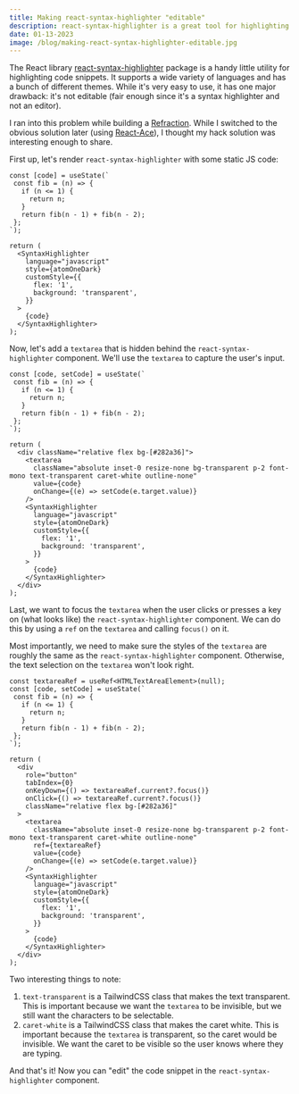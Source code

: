 ```yaml
---
title: Making react-syntax-highlighter "editable"
description: react-syntax-highlighter is a great tool for highlighting code snippets, but it is not editable. Let's hack an editable state together!
date: 01-13-2023
image: /blog/making-react-syntax-highlighter-editable.jpg
---
```


The React library [react-syntax-highlighter](https://www.npmjs.com/package/react-syntax-highlighter) package is a handy little utility for highlighting code snippets. It supports a wide variety of languages and has a bunch of different themes. While it's very easy to use, it has one major drawback: it's not editable (fair enough since it's a syntax highlighter and not an editor).

I ran into this problem while building a [Refraction](https://www.refraction.dev/). While I switched to the obvious solution later (using [React-Ace](https://www.npmjs.com/package/react-ace)), I thought my hack solution was interesting enough to share.

First up, let's render `react-syntax-highlighter` with some static JS code:

```tsx
const [code] = useState(`
 const fib = (n) => {
   if (n <= 1) {
     return n;
   }
   return fib(n - 1) + fib(n - 2);
 };
`);

return (
  <SyntaxHighlighter
    language="javascript"
    style={atomOneDark}
    customStyle={{
      flex: '1',
      background: 'transparent',
    }}
  >
    {code}
  </SyntaxHighlighter>
);
```

Now, let's add a `textarea` that is hidden behind the `react-syntax-highlighter` component. We'll use the `textarea` to capture the user's input.

```tsx {1,11-16,27}
const [code, setCode] = useState(`
 const fib = (n) => {
   if (n <= 1) {
     return n;
   }
   return fib(n - 1) + fib(n - 2);
 };
`);

return (
  <div className="relative flex bg-[#282a36]">
    <textarea
      className="absolute inset-0 resize-none bg-transparent p-2 font-mono text-transparent caret-white outline-none"
      value={code}
      onChange={(e) => setCode(e.target.value)}
    />
    <SyntaxHighlighter
      language="javascript"
      style={atomOneDark}
      customStyle={{
        flex: '1',
        background: 'transparent',
      }}
    >
      {code}
    </SyntaxHighlighter>
  </div>
);
```

Last, we want to focus the `textarea` when the user clicks or presses a key on (what looks like) the `react-syntax-highlighter` component. We can do this by using a `ref` on the `textarea` and calling `focus()` on it.

Most importantly, we need to make sure the styles of the `textarea` are roughly the same as the `react-syntax-highlighter` component. Otherwise, the text selection on the `textarea` won't look right.

```tsx {1,13-16,21}
const textareaRef = useRef<HTMLTextAreaElement>(null);
const [code, setCode] = useState(`
 const fib = (n) => {
   if (n <= 1) {
     return n;
   }
   return fib(n - 1) + fib(n - 2);
 };
`);

return (
  <div
    role="button"
    tabIndex={0}
    onKeyDown={() => textareaRef.current?.focus()}
    onClick={() => textareaRef.current?.focus()}
    className="relative flex bg-[#282a36]"
  >
    <textarea
      className="absolute inset-0 resize-none bg-transparent p-2 font-mono text-transparent caret-white outline-none"
      ref={textareaRef}
      value={code}
      onChange={(e) => setCode(e.target.value)}
    />
    <SyntaxHighlighter
      language="javascript"
      style={atomOneDark}
      customStyle={{
        flex: '1',
        background: 'transparent',
      }}
    >
      {code}
    </SyntaxHighlighter>
  </div>
);
```

Two interesting things to note:

1. `text-transparent` is a TailwindCSS class that makes the text transparent. This is important because we want the `textarea` to be invisible, but we still want the characters to be selectable.
2. `caret-white` is a TailwindCSS class that makes the caret white. This is important because the `textarea` is transparent, so the caret would be invisible. We want the caret to be visible so the user knows where they are typing.

And that's it! Now you can "edit" the code snippet in the `react-syntax-highlighter` component.
